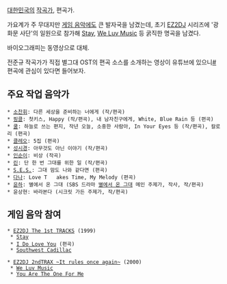 [[대한민국]]의 [[작곡가]], 편곡가. 

가요계가 주 무대지만 [[게임 음악]]에도 큰 발자국을 남겼는데, 초기 [[EZ2DJ]] 시리즈에 '광화문 사단'의 일원으로 참가해 [[Stay]], [[We Luv Music]] 등 굵직한 명곡을 남겼다.

{{{#!html
<iframe width="420" height="315" src="https://www.youtube.com/embed/JFfkW5HdMUY" frameborder="0" allowfullscreen></iframe>
}}}
바이오그래피는 동영상으로 대체.

전준규 작곡가가 직접 별그대 OST의 편곡 소스를 소개하는 영상이 유튜브에 있으니[https://www.youtube.com/watch?v=2PniKEhqOFU #] 편곡에 관심이 있다면 들어보자.

== 주요 작업 음악가 ==
 * [[소찬휘]]: 다른 세상을 준비하는 너에게 (작/편곡)
 * [[핑클]]: 첫키스, Happy (작/편곡), 내 남자친구에게, White, Blue Rain 등 (편곡)
 * [[쿨]]: 하늘로 쓰는 편지, 작년 오늘, 소중한 사람아, In Your Eyes 등 (작/편곡), 칼로리 (편곡)
 * [[클레오]]: 5집 (편곡)
 * [[성시경]]: 아무것도 아닌 이야기 (작/편곡)
 * [[인순이]]: 비상 (작곡)
 * [[린]]: 단 한 번 그대를 위한 일 (작/편곡)
 * [[S.E.S.]]: 그대 맘도 나와 같다면 (편곡)
 * [[다나]]: Love T	akes Time, My Melody (편곡)
 * [[윤하]]: 별에서 온 그대 (SBS 드라마 [[별에서 온 그대]] 메인 주제가, 작사, 작/편곡)
 * 윤상현: 바라본다 (시크릿 가든 주제가, 작/편곡)

== 게임 음악 참여 ==
 * [[EZ2DJ The 1st TRACKS]] (1999)
  * [[Stay]]
  * [[I Do Love You]] (편곡)
  * [[Southwest Cadillac]]

 * [[EZ2DJ 2ndTRAX ~It rules once again~]] (2000)
  * [[We Luv Music]]
  * [[You Are The One For Me]]
